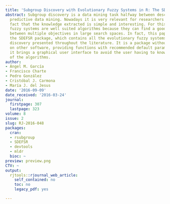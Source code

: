 ```yaml
---
title: 'Subgroup Discovery with Evolutionary Fuzzy Systems in R: The SDEFSR Package'
abstract: Subgroup discovery is a data mining task halfway between descriptive and
  predictive data mining. Nowadays it is very relevant for researchers due to the
  fact that the knowledge extracted is simple and interesting. For this task, evolutionary
  fuzzy systems are well suited algorithms because they can find a good trade-off
  between multiple objectives in large search spaces. In fact, this paper presents
  the SDEFSR package, which contains all the evolutionary fuzzy systems for subgroup
  discovery presented throughout the literature. It is a package without dependencies
  on other software, providing functions with recommended default parameters. In addition,
  it brings a graphical user interface to avoid the user having to know all the parameters
  of the algorithms.
author:
- Ángel M. García
- Francisco Charte
- Pedro González
- Cristóbal J. Carmona
- María J. del Jesus
date: '2016-09-09'
date_received: '2016-03-24'
journal:
  firstpage: 307
  lastpage: 323
volume: 8
issue: 2
slug: RJ-2016-048
packages:
  cran:
  - rsubgroup
  - SDEFSR
  - devtools
  - mldr
  bioc: ~
preview: preview.png
CTV: ~
output:
  rjtools::rjournal_web_article:
    self_contained: no
    toc: no
    legacy_pdf: yes

---
```

